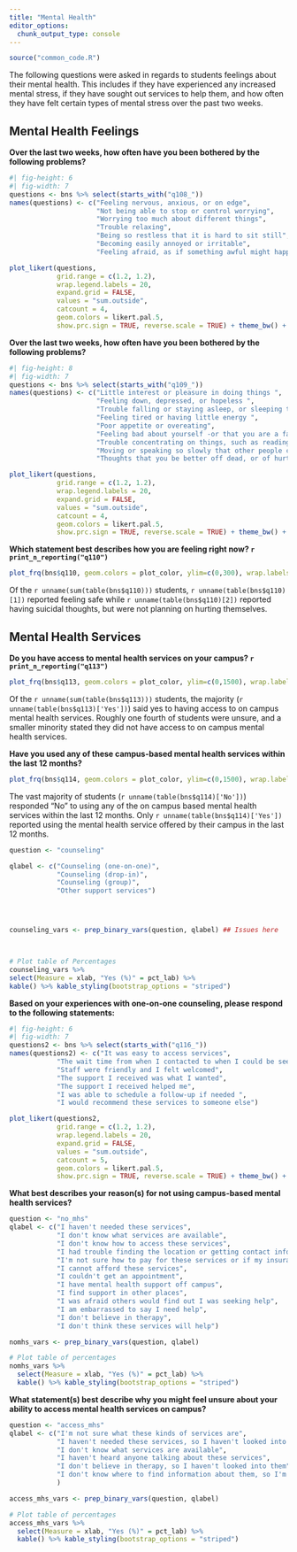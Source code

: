 ```yaml
---
title: "Mental Health"
editor_options: 
  chunk_output_type: console
---
```


```r
source("common_code.R")
```

The following questions were asked in regards to students feelings about their mental health. This includes if they have experienced any increased mental stress, if they have sought out services to help them, and how often they have felt certain types of mental stress over the past two weeks.

## Mental Health Feelings

**Over the last two weeks, how often have you been bothered by the following problems?**

```r
#| fig-height: 6
#| fig-width: 7
questions <- bns %>% select(starts_with("q108_"))
names(questions) <- c("Feeling nervous, anxious, or on edge",
                      "Not being able to stop or control worrying",
                      "Worrying too much about different things",
                      "Trouble relaxing",
                      "Being so restless that it is hard to sit still",
                      "Becoming easily annoyed or irritable",
                      "Feeling afraid, as if something awful might happen")

plot_likert(questions,
            grid.range = c(1.2, 1.2),
            wrap.legend.labels = 20,
            expand.grid = FALSE,
            values = "sum.outside",
            catcount = 4,
            geom.colors = likert.pal.5,
            show.prc.sign = TRUE, reverse.scale = TRUE) + theme_bw() + theme(legend.position = "top")
```

**Over the last two weeks, how often have you been bothered by the following problems?**

```r
#| fig-height: 8
#| fig-width: 7
questions <- bns %>% select(starts_with("q109_"))
names(questions) <- c("Little interest or pleasure in doing things ",
                      "Feeling down, depressed, or hopeless ",
                      "Trouble falling or staying asleep, or sleeping too much ",
                      "Feeling tired or having little energy ",
                      "Poor appetite or overeating",
                      "Feeling bad about yourself -or that you are a failure or have let yourself or your family down",
                      "Trouble concentrating on things, such as reading the newspaper or watching television",
                      "Moving or speaking so slowly that other people could have noticed. Or the opposite -being so fidgety or restless that you have been moving around a lot more than usual",
                      "Thoughts that you be better off dead, or of hurting yourself")

plot_likert(questions,
            grid.range = c(1.2, 1.2),
            wrap.legend.labels = 20,
            expand.grid = FALSE,
            values = "sum.outside",
            catcount = 4,
            geom.colors = likert.pal.5,
            show.prc.sign = TRUE, reverse.scale = TRUE) + theme_bw() + theme(legend.position = "top")
```

**Which statement best describes how you are feeling right now? `r print_n_reporting("q110")`**

```r
plot_frq(bns$q110, geom.colors = plot_color, ylim=c(0,300), wrap.labels = 16, sort.frq = 'desc') + xlab('') + ylab("Frequency")
```

Of the `r unname(sum(table(bns$q110)))` students, `r unname(table(bns$q110)[1])` reported feeling safe while `r unname(table(bns$q110)[2])` reported having suicidal thoughts, but were not planning on hurting themselves.

## Mental Health Services

**Do you have access to mental health services on your campus? `r print_n_reporting("q113")`**

```r
plot_frq(bns$q113, geom.colors = plot_color, ylim=c(0,1500), wrap.labels = 16, sort.frq = 'desc') + xlab('') + ylab("Frequency")
```

Of the `r unname(sum(table(bns$q113)))` students, the majority (`r unname(table(bns$q113)['Yes'])`) said yes to having access to on campus mental health services. Roughly one fourth of students were unsure, and a smaller minority stated they did not have access to on campus mental health services.

**Have you used any of these campus-based mental health services within the last 12 months?**

```r
plot_frq(bns$q114, geom.colors = plot_color, ylim=c(0,1500), wrap.labels = 16, sort.frq = 'desc') + xlab('') + ylab("Frequency")
```

The vast majority of students (`r unname(table(bns$q114)['No'])`) responded "No" to using any of the on campus based mental health services within the last 12 months. Only `r unname(table(bns$q114)['Yes'])` reported using the mental health service offered by their campus in the last 12 months.

```r
question <- "counseling"

qlabel <- c("Counseling (one-on-one)",
            "Counseling (drop-in)",
            "Counseling (group)",
            "Other support services")




counseling_vars <- prep_binary_vars(question, qlabel) ## Issues here



# Plot table of Percentages
counseling_vars %>%
select(Measure = xlab, "Yes (%)" = pct_lab) %>%
kable() %>% kable_styling(bootstrap_options = "striped")
```

**Based on your experiences with one-on-one counseling, please respond to the following statements:**

```r
#| fig-height: 6
#| fig-width: 7
questions2 <- bns %>% select(starts_with("q116_"))
names(questions2) <- c("It was easy to access services",
            "The wait time from when I contacted to when I could be seen was acceptable",
            "Staff were friendly and I felt welcomed",
            "The support I received was what I wanted",
            "The support I received helped me",
            "I was able to schedule a follow-up if needed ",
            "I would recommend these services to someone else")

plot_likert(questions2,
            grid.range = c(1.2, 1.2),
            wrap.legend.labels = 20,
            expand.grid = FALSE,
            values = "sum.outside",
            catcount = 5,
            geom.colors = likert.pal.5,
            show.prc.sign = TRUE, reverse.scale = TRUE) + theme_bw() + theme(legend.position = "top")
```

**What best describes your reason(s) for not using campus-based mental health services?**

```r
question <- "no_mhs"
qlabel <- c("I haven't needed these services",
            "I don't know what services are available",
            "I don't know how to access these services",
            "I had trouble finding the location or getting contact information for these services",
            "I'm not sure how to pay for these services or if my insurance covers it",
            "I cannot afford these services",
            "I couldn't get an appointment",
            "I have mental health support off campus",
            "I find support in other places",
            "I was afraid others would find out I was seeking help",
            "I am embarrassed to say I need help",
            "I don't believe in therapy",
            "I don't think these services will help")

nomhs_vars <- prep_binary_vars(question, qlabel)

# Plot table of percentages
nomhs_vars %>% 
  select(Measure = xlab, "Yes (%)" = pct_lab) %>% 
  kable() %>% kable_styling(bootstrap_options = "striped")
```

**What statement(s) best describe why you might feel unsure about your ability to access mental health services on campus?**

```r
question <- "access_mhs"
qlabel <- c("I'm not sure what these kinds of services are",
            "I haven't needed these services, so I haven't looked into them",
            "I don't know what services are available",
            "I haven't heard anyone talking about these services",
            "I don't believe in therapy, so I haven't looked into them",
            "I don't know where to find information about them, so I'm not sure about what they are"
            )

access_mhs_vars <- prep_binary_vars(question, qlabel)

# Plot table of percentages
access_mhs_vars %>% 
  select(Measure = xlab, "Yes (%)" = pct_lab) %>% 
  kable() %>% kable_styling(bootstrap_options = "striped")
```
